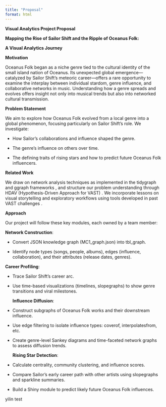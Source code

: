 ```yaml
---
title: "Proposal"
format: html
---
```


**Visual Analytics Project Proposal**

**Mapping the Rise of Sailor Shift and the Ripple of Oceanus Folk:**

**A Visual Analytics Journey**

**Motivation**

Oceanus Folk began as a niche genre tied to the cultural identity of the small island nation of Oceanus. Its unexpected global emergence—catalyzed by Sailor Shift’s meteoric career—offers a rare opportunity to examine the interplay between individual stardom, genre influence, and collaborative networks in music. Understanding how a genre spreads and evolves offers insight not only into musical trends but also into networked cultural transmission.

**Problem Statement**

We aim to explore how Oceanus Folk evolved from a local genre into a global phenomenon, focusing particularly on Sailor Shift's role. We investigate:

-   How Sailor's collaborations and influence shaped the genre.

-   The genre's influence on others over time.

-   The defining traits of rising stars and how to predict future Oceanus Folk influencers.

**Related Work**

We draw on network analysis techniques as implemented in the tidygraph and ggraph frameworks , and structure our problem understanding through HDAV (Hypothesis-Driven Approach for VAST) . We incorporate lessons on visual storytelling and exploratory workflows using tools developed in past VAST challenges .

**Approach**

Our project will follow these key modules, each owned by a team member:

**Network Construction**:

-   Convert JSON knowledge graph (MC1_graph.json) into tbl_graph.

-   Identify node types (songs, people, albums), edges (influence, collaboration), and their attributes (release dates, genres).

**Career Profiling**:

-   Trace Sailor Shift’s career arc.

-   Use time-based visualizations (timelines, slopegraphs) to show genre transitions and viral milestones.

    **Influence Diffusion**:

-   Construct subgraphs of Oceanus Folk works and their downstream influence.

-   Use edge filtering to isolate influence types: coverof, interpolatesfrom, etc.

-   Create genre-level Sankey diagrams and time-faceted network graphs to assess diffusion trends.

    **Rising Star Detection**:

-   Calculate centrality, community clustering, and influence scores.

-   Compare Sailor’s early career path with other artists using slopegraphs and sparkline summaries.

-   Build a Shiny module to predict likely future Oceanus Folk influences.

yilin test

